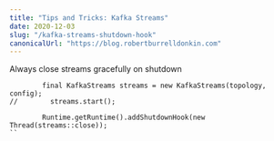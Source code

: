 ```yaml
---
title: "Tips and Tricks: Kafka Streams"
date: 2020-12-03
slug: "/kafka-streams-shutdown-hook"
canonicalUrl: "https://blog.robertburrelldonkin.com"
---
```


Always close streams gracefully on shutdown
```
        final KafkaStreams streams = new KafkaStreams(topology, config);
//        streams.start();

        Runtime.getRuntime().addShutdownHook(new Thread(streams::close));
``
